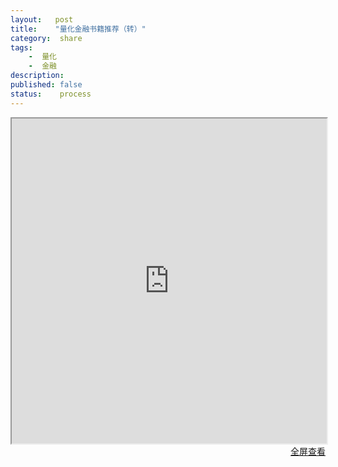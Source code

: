 ```yaml
---
layout:   post
title:    "量化金融书籍推荐（转）"
category:  share
tags:     
    -  量化
    -  金融
description: 
published: false
status:    process
---
```


<iframe src="https://www.quantstart.com/articles/quantitative-finance-reading-list" style="width:100%; height:520px;">
</iframe>

<p style="margin-top: 0px; text-align:right;">
<a target="_blank" 
href="https://www.quantstart.com/articles/quantitative-finance-reading-list">
  全屏查看
</a>
</p>
